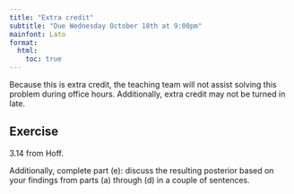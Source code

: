 ```yaml
---
title: "Extra credit"
subtitle: "Due Wednesday October 18th at 9:00pm"
mainfont: Lato
format: 
  html:
    toc: true
---
```


Because this is extra credit, the teaching team will not assist solving this problem during office hours. Additionally, extra credit may not be turned in late.

## Exercise

3.14 from Hoff.

Additionally, complete part (e): discuss the resulting posterior based on your findings from parts (a) through (d) in a couple of sentences.

